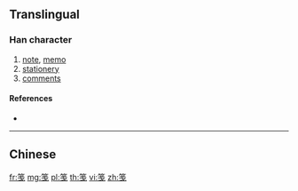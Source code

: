 {{character info/new}}
{{also|箋}}
==Translingual==

===Han character===
{{Han char|rn=118|rad=竹|as=05|sn=11|four=|canj=HIJ}}

# [[note]], [[memo]]
# [[stationery]]
# [[comments]]

====References====
* {{Han ref|kx=0881.251|hdz=52953.030|uh=7B3A|ud=31546}}

----

==Chinese==
{{zh-see|箋}}

[[fr:笺]]
[[mg:笺]]
[[pl:笺]]
[[th:笺]]
[[vi:笺]]
[[zh:笺]]